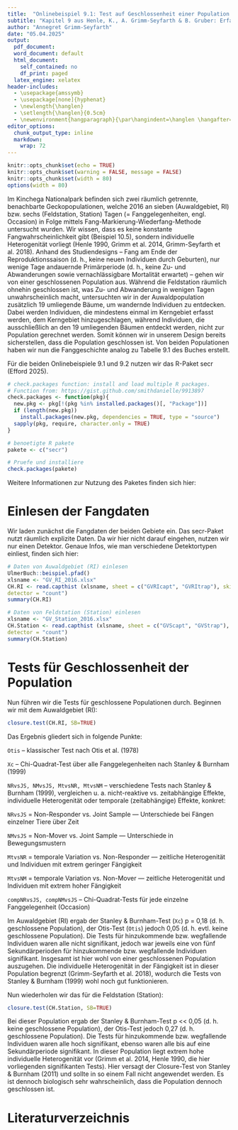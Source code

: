 ```yaml
---
title:  "Onlinebeispiel 9.1: Test auf Geschlossenheit einer Population anhand zweier Populationen von *Gehyra variegata*, Kinchega Nationalpark, Australien "
subtitle: "Kapitel 9 aus Henle, K., A. Grimm-Seyfarth & B. Gruber: Erfassung und Analyse von Tierpopulationen. Ulmer Verlag"
author: "Annegret Grimm-Seyfarth"
date: "05.04.2025"
output:
  pdf_document: 
  word_document: default
  html_document:
    self_contained: no
    df_print: paged
  latex_engine: xelatex
header-includes:
  - \usepackage{amssymb}
  - \usepackage[none]{hyphenat} 
  - \newlength{\hanglen}
  - \setlength{\hanglen}{0.5cm}
  - \newenvironment{hangparagraph}{\par\hangindent=\hanglen \hangafter=1}{\par}
editor_options:
  chunk_output_type: inline
  markdown:
    wrap: 72
---
```


```r
knitr::opts_chunk$set(echo = TRUE)
knitr::opts_chunk$set(warning = FALSE, message = FALSE) 
knitr::opts_chunk$set(width = 80)
options(width = 80)
```

Im Kinchega Nationalpark befinden sich zwei räumlich getrennte, benachbarte Geckopopulationen, welche 2016 an sieben (Auwaldgebiet, RI) bzw. sechs (Feldstation, Station) Tagen (= Fanggelegenheiten, engl. Occasion) in Folge mittels Fang-Markierung-Wiederfang-Methode untersucht wurden. Wir wissen, dass es keine konstante Fangwahrscheinlichkeit gibt (Beispiel 10.5), sondern individuelle Heterogenität vorliegt (Henle 1990, Grimm et al. 2014, Grimm-Seyfarth et al. 2018). Anhand des Studiendesigns – Fang am Ende der Reproduktionssaison (d. h., keine neuen Individuen durch Geburten), nur wenige Tage andauernde Primärperiode (d. h., keine Zu- und Abwanderungen sowie vernachlässigbare Mortalität erwartet) – gehen wir von einer geschlossenen Population aus. Während die Feldstation räumlich ohnehin geschlossen ist, was Zu- und Abwanderung in wenigen Tagen unwahrscheinlich macht, untersuchten wir in der Auwaldpopulation zusätzlich 19 umliegende Bäume, um wandernde Individuen zu entdecken. Dabei werden Individuen, die mindestens einmal im Kerngebiet erfasst werden, dem Kerngebiet hinzugeschlagen, während Individuen, die ausschließlich an den 19 umliegenden Bäumen entdeckt werden, nicht zur Population gerechnet werden. Somit können wir in unserem Design bereits sicherstellen, dass die Population geschlossen ist. Von beiden Populationen haben wir nun die Fanggeschichte analog zu Tabelle 9.1 des Buches erstellt.

Für die beiden Onlinebeispiele 9.1 und 9.2 nutzen wir das R-Paket secr (Efford 2025).

```r
# check.packages function: install and load multiple R packages.
# Function from: https://gist.github.com/smithdanielle/9913897
check.packages <- function(pkg){
  new.pkg <- pkg[!(pkg %in% installed.packages()[, "Package"])]
  if (length(new.pkg)) 
    install.packages(new.pkg, dependencies = TRUE, type = "source")
  sapply(pkg, require, character.only = TRUE)
}

# benoetigte R pakete
pakete <- c("secr")

# Pruefe und installiere
check.packages(pakete)
```

Weitere Informationen zur Nutzung des Paketes finden sich hier:

\url{https://cran.r-project.org/web/packages/secr/secr.pdf}

# Einlesen der Fangdaten
Wir laden zunächst die Fangdaten der beiden Gebiete ein. Das secr-Paket nutzt räumlich explizite Daten. Da wir hier nicht darauf eingehen, nutzen wir nur einen Detektor. Genaue Infos, wie man verschiedene Detektortypen einliest, finden sich hier: \url{https://cran.r-project.org/web/packages/secr/vignettes/secr-datainput.pdf}

```r
# Daten von Auwaldgebiet (RI) einlesen
UlmerBuch::beispiel.pfad()
xlsname <- "GV_RI_2016.xlsx"
CH.RI <- read.capthist (xlsname, sheet = c("GVRIcapt", "GVRItrap"), skip = 1,
detector = "count")
summary(CH.RI)

# Daten von Feldstation (Station) einlesen
xlsname <- "GV_Station_2016.xlsx"
CH.Station <- read.capthist (xlsname, sheet = c("GVScapt", "GVStrap"), skip = 1,
detector = "count")
summary(CH.Station)
```

# Tests für Geschlossenheit der Population
Nun führen wir die Tests für geschlossene Populationen durch. Beginnen wir mit dem Auwaldgebiet (RI):
```r
closure.test(CH.RI, SB=TRUE)
```
Das Ergebnis gliedert sich in folgende Punkte:

`Otis` – klassischer Test nach Otis et al. (1978)

`Xc` – Chi-Quadrat-Test über alle Fanggelegenheiten nach Stanley & Burnham (1999)

`NRvsJS, NMvsJS, MtvsNR, MtvsNM` – verschiedene Tests nach Stanley & Burnham (1999), vergleichen u. a. nicht-reaktive vs. zeitabhängige Effekte, individuelle Heterogenität oder temporale (zeitabhängige) Effekte, konkret:

`NRvsJS`	= Non-Responder vs. Joint Sample --- Unterschiede bei Fängen einzelner Tiere über Zeit

`NMvsJS`	= Non-Mover vs. Joint Sample --- Unterschiede in Bewegungsmustern

`MtvsNR`	= temporale Variation vs. Non-Responder --- zeitliche Heterogenität und Individuen mit extrem geringer Fängigkeit

`MtvsNM`	= temporale Variation vs. Non-Mover --- zeitliche Heterogenität und Individuen mit extrem hoher Fängigkeit

`compNRvsJS, compNMvsJS` – Chi-Quadrat-Tests für jede einzelne Fanggelegenheit (Occasion)

Im Auwaldgebiet (RI) ergab der Stanley & Burnham-Test (`Xc`) p = 0,18 (d. h. geschlossene Population), der Otis-Test (`Otis`) jedoch 0,05 (d. h. evtl. keine geschlossene Population). Die Tests für hinzukommende bzw. wegfallende Individuen waren alle nicht signifikant, jedoch war jeweils eine von fünf Sekundärperioden für hinzukommende bzw. wegfallende Individuen signifikant. Insgesamt ist hier wohl von einer geschlossenen Population auszugehen. Die individuelle Heterogenität in der Fängigkeit ist in dieser Population begrenzt (Grimm-Seyfarth et al. 2018), wodurch die Tests von Stanley & Burnham (1999) wohl noch gut funktionieren.

Nun wiederholen wir das für die Feldstation (Station):
```r
closure.test(CH.Station, SB=TRUE)
```
Bei dieser Population ergab der Stanley & Burnham-Test p << 0,05 (d. h. keine geschlossene Population), der Otis-Test jedoch 0,27 (d. h. geschlossene Population). Die Tests für hinzukommende bzw. wegfallende Individuen waren alle hoch signifikant, ebenso waren alle bis auf eine Sekundärperiode signifikant. In dieser Population liegt extrem hohe individuelle Heterogenität vor (Grimm et al. 2014, Henle 1990, die hier vorliegenden signifikanten Tests). Hier versagt der Closure-Test von Stanley & Burnham (2011) und sollte in so einem Fall nicht angewendet werden. Es ist dennoch biologisch sehr wahrscheinlich, dass die Population dennoch geschlossen ist.

# Literaturverzeichnis
\begin{hangparagraph}
Efford, M.G. (2025): secr: Spatially explicit capture-recapture models. R package version 5.2.1.  \url{https://CRAN.R-project.org/package=secr}
\end{hangparagraph}
  
\begin{hangparagraph}
Grimm, A., Gruber, B., Henle, K. (2014): Reliability of different mark-recapture methods for population size estimation tested against reference population sizes constructed from field data. --- Plos One 9: e98840.
\end{hangparagraph}

\begin{hangparagraph}
Grimm-Seyfarth, A., Mihoub, J.-B., Gruber, B., Henle, K. (2018): Some like it hot: From individual to population responses of an arboreal arid-zone gecko to local and distant climate. --- Ecological Monographs 88: 336–-352.
\end{hangparagraph}

\begin{hangparagraph}
Henle, K. (1990): Population ecology and life history of the arboreal gecko \textit{Gehyra variegata} in arid Australia. --- Herpetological Monographs 4: 30–-60.
\end{hangparagraph}

\begin{hangparagraph}
Otis, D.L., Burnham, K.P., White, G.C., Anderson, D.R. (1978): Statistical inference from capture data on closed animal populations. --- Wildlife Monographs 62: 1–-135.
\end{hangparagraph}

\begin{hangparagraph}
Stanley, T.R., Burnham, K.P. (1999): A closure test for time-specific capture–recapture data. --- Environmental and Ecological Statistics 6: 197–-209.
\end{hangparagraph}
